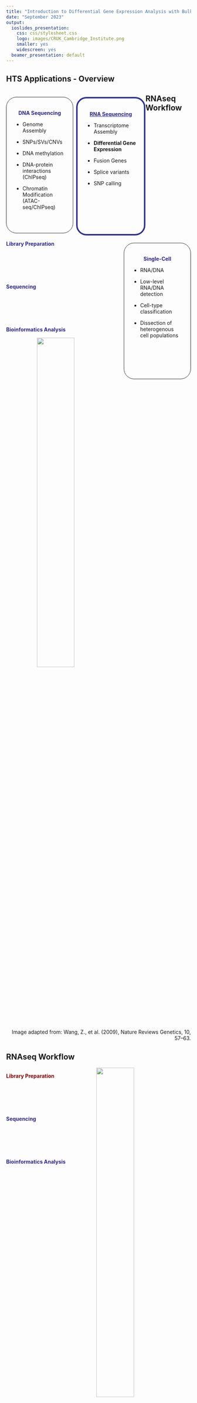 ```yaml
---
title: "Introduction to Differential Gene Expression Analysis with Bulk RNAseq"
date: "September 2023"
output:
  ioslides_presentation:
    css: css/stylesheet.css
    logo: images/CRUK_Cambridge_Institute.png
    smaller: yes
    widescreen: yes
  beamer_presentation: default
---
```


## HTS Applications - Overview

<div style="width: 28%; 
    float: left;
    border-style: solid; 
    border-width: 1px;
    border-radius: 28px; 
    padding: 20px;
    display: block;
    height: 330px;
    margin-top: 20px">
<div style="text-align: center;">
<span style="color: #2e2892;">**DNA Sequencing**</span>
</div>

* Genome Assembly
    
* SNPs/SVs/CNVs
    
* DNA methylation
    
* DNA-protein interactions (ChIPseq)

* Chromatin Modification (ATAC-seq/ChIPseq)

</div>

<div style="width: 28%; 
    float: left;
    border-style: solid; 
    border-width: 4px;
    border-radius: 28px; 
    border-color: #2e3192;
    padding: 20px;
    display: block;
    height: 330px;
    margin-left: 1.6%;
    margin-top: 20px">
<div style="text-align: center;">
<a href="https://emea.illumina.com/content/dam/illumina-marketing/documents/applications/ngs-library-prep/for-all-you-seq-rna.pdf" style="color: #2e2892;">**RNA Sequencing**</a>
</div>

* Transcriptome Assembly

* **Differential Gene Expression**

* Fusion Genes

* Splice variants

* SNP calling

</div>

<div style="width: 28%; 
    float: right;
    border-style: solid; 
    border-width: 1px;
    border-radius: 28px; 
    padding: 20px;
    display: block;
    height: 330px;
    margin-top: 20px">
<div style="text-align: center;">
<span style="color: #2e2892;">**Single-Cell**</span>
</div>

* RNA/DNA

* Low-level RNA/DNA detection

* Cell-type classification

* Dissection of heterogenous cell populations

</div>

## RNAseq Workflow


<div style="width: 40%; 
            float: left"> 

<div class="wkfthree2">
<span style="color: #2e2892;">**Library Preparation**</span>
</div>

<div class="wkfthree2" style="margin-top: 100px;">
<span style="color: #2e2892;">**Sequencing**</span>
</div>

<div class="wkfthree2" style="margin-top: 100px;">
<span style="color: #2e2892;">**Bioinformatics Analysis**</span>
</div>
</div>

<div style="margin-left: 60px;
            float: none;">  
            
<img src="images/RNAseq_WorkFlow.png" style="width: 48%; margin-left: auto; margin-right: auto; display: block;">
</div>

<div style="text-align: right">
<p style="font-size: 14px">Image adapted from: Wang, Z., et al. (2009), Nature Reviews Genetics, 10, 57–63.</p>
</div>

## RNAseq Workflow


<div style="width: 40%; 
            float: left"> 

<div class="wkfthree2">
<span style="color: #8b0000;">**Library Preparation**</span>
</div>

<div class="wkfthree2" style="margin-top: 100px;">
<span style="color: #2e2892;">**Sequencing**</span>
</div>

<div class="wkfthree2" style="margin-top: 100px;">
<span style="color: #2e2892;">**Bioinformatics Analysis**</span>
</div>
</div>


<div style="margin-left: 60px;
            float: none;">  
            
<img src="images/RNAseq_WorkFlow.png" style="width: 48%; margin-left: auto; margin-right: auto; display: block;">
</div>

<div style="text-align: right">
<p style="font-size: 14px">Image adapted from: Wang, Z., et al. (2009), Nature Reviews Genetics, 10, 57–63.</p>
</div>

## Library preparation

<div style="position: relative; 
            z-index: 0;
            height: 480px;
            width: 960px;">
<div style="z-index: 1;
            position: absolute;
            top: 0px;
            left: 0px">
<img src="images/RNA_Extraction.svg" class="centerimg" style="width: 80%">
</div>

<div style="z-index: 2;
            position: absolute;
            bottom: 0px;
            left: 0px;">
<div>
<img src="images/rRNA.svg" style="width: 8%"> - Ribosomal RNA
</div>
<div>
<img src="images/mRNA.svg" style="width: 8%"> - Poly-A transcripts
</div>
<div>
<img src="images/OtherRNA.svg" style="width: 8%"> - Other RNAs e.g. tRNA, miRNA etc.
</div>
</div>

<div style="z-index:3;
            position: absolute;
            left: 10px;
            bottom: 185px">
<p style="font-size:26px">Total RNA extraction</p>
</div>

## Library preparation

<div style="width: 45%;
            float: left;">
<div style="text-align: center;">
<span style="color: #2e2892;">**Poly-A Selection**</span>
</div>
<div style="padding-top: 20px;
            padding-bottom: 20px;">
<img src="images/polyA_selection.svg" class="centerimg" style="width: 95%">
</div>  
<div>
Poly-A transcripts e.g.:
  
* mRNAs
* immature miRNAs
* snoRNA
</div>
</div>

<div style="width: 45%;
            float: right;">
<div style="text-align: center;">
<span style="color: #2e2892;">**Ribominus selection**</span>
</div>
<div style="padding-top: 20px;
            padding-bottom: 20px;">
<img src="images/ribominus_selection.svg" class="centerimg" style="width: 95%">
</div>  
<div>
Poly-A transcripts + Other mRNAs e.g.:

* tRNAs
* mature miRNAs
* piRNAs
</div>
</div>


## Library preparation

1. RNA &rarr; Reverse Transcription &rarr; ctDNA ...   
2. Fragmentation - short fragments ~200-300 nt ...   
3. Adapter and Index binding ...    
4. PCR Amplification.   

<div style="margin-top: 40px;">
<img src="images/ReadStructure.png" class="centerimg" style="width: 95%">
</div>

## RNAseq Workflow


<div style="width: 40%; 
            float: left"> 


<div class="wkfthree2">
<span style="color: #2e2892;">**Library Preparation**</span>
</div>

<div class="wkfthree2" style="margin-top: 100px;">
<span style="color: #8b0000;">**Sequencing**</span>
</div>

<div class="wkfthree2" style="margin-top: 100px;">
<span style="color: #2e2892;">**Bioinformatics Analysis**</span>
</div>
</div>

<div style="margin-left: 60px;
            float: none;">  
            
<img src="images/RNAseq_WorkFlow.png" style="width: 48%; margin-left: auto; margin-right: auto; display: block;">
</div>

<div style="text-align: right">
<p style="font-size: 14px">Image adapted from: Wang, Z., et al. (2009), Nature Reviews Genetics, 10, 57–63.</p>
</div>

## RNAseq Workflow

<div style="width: 40%; 
            float: left"> 
            
<div class="wkfthree2">
<span style="color: #2e2892;">**Library Preparation**</span>
</div>

<div class="wkfthree2" style="margin-top: 100px;">
<span style="color: #8b0000;">**Sequencing**</span>
</div>

<div class="wkfthree2" style="margin-top: 100px;">
<span style="color: #2e2892;">**Bioinformatics Analysis**</span>
</div>
</div>

<div style="margin-left: 60px;
            float: none;">            
<img src="images/RNAseq_WorkFlow_ShortReads.png" style="width: 48%; margin-left: auto; margin-right: auto; display: block;">
</div>

## RNAseq Workflow

<div style="width: 40%; 
            float: left"> 
            
<div class="wkfthree2">
<span style="color: #2e2892;">**Library Preparation**</span>
</div>

<div class="wkfthree2" style="margin-top: 100px;">
<span style="color: #2e2892;">**Sequencing**</span>
</div>

<div class="wkfthree2" style="margin-top: 100px;">
<span style="color: #8b0000;">**Bioinformatics Analysis**</span>
</div>
</div>

<div style="margin-left: 60px;
            float: none;">  
            

<img src="images/RNAseq_WorkFlow.png" style="width: 48%; margin-left: auto; margin-right: auto; display: block;">
</div>

## Differential Gene Expression Analysis Workflow {#less_space_after_title}

<div style="line-height: 50%;"><br></div>

<img src="images/workflow_3Day.svg" class="centerimg" style="width: 80%; margin-top: 60px;">


## Differential Gene Expression Analysis Workflow {#less_space_after_title}

<div style="line-height: 50%;"><br></div>

<img src="images/workflow_Makerere.svg" class="centerimg" style="width: 80%; margin-top: 60px;">


## Differential Gene Expression Analysis Workflow {#less_space_after_title}

<div style="line-height: 50%;"><br></div>

<img src="images/workflow_FQQC.svg" class="centerimg" style="width: 80%; margin-top: 60px;">

## Fastq file format

<img src="images/fq_Mak.png" style="width: 95%">

## QC is important

Check for any problems before we put time and effort into analysing potentially bad data

<div style="width: 40%; 
            float: left"> 
          
          
* Start with FastQC
  * Quick
  * Outputs an easy to read html report
  
https://www.bioinformatics.babraham.ac.uk/projects/fastqc/
  
</div>
  
<div style="margin-left: 60px;
            float: none;">
  
<img src="images/FastQC_logo.png" style="width: 25%;
                                  margin-left: auto;
                                  margin-right: auto;
                                  display: block;">
                                               
</div>



## Per base sequence quality

<div style="width: 47%; 
            float: left">
<div style="text-align: center;">
   <span style="color: #2e2892;">**Good Data**</span>
</div>
<img src="images/good1.png" style="width: 100%">
</div>

<div style="width: 47%;
            float: right;">
<div style="text-align: center;">
   <span style="color: #2e2892;">**Bad Data**</span>
</div>
<img src="images/bad1.png" style="width: 100%">
</div>

## Per base sequence content

<div style="width: 47%; 
            float: left">
<div style="text-align: center;">
   <span style="color: #2e2892;">**Good Data**</span>
</div>
<img src="images/good2.png" style="width: 100%">
</div>

<div style="width: 47%;
            float: right;">
<div style="text-align: center;">
   <span style="color: #2e2892;">**Bad Data**</span>
</div>
<img src="images/bad2.png" style="width: 100%">
</div>

## Per sequence GC content

<!--
Ash: the bad GC content plot is some data I worked on. The bimodal distribution 
is because this was C. elegans - mean GC ~36%: first distribution - but the culture 
was badly contaminated with a variety of bacteria, hence the second distribution. 
The spike is due to severe adapter contamination.
-->

<div style="width: 47%; 
            float: left">
<div style="text-align: center;">
   <span style="color: #2e2892;">**Good Data**</span>
</div>
<img src="images/good3.png" style="width: 100%">
</div>

<div style="width: 47%;
            float: right;">
<div style="text-align: center;">
   <span style="color: #2e2892;">**Bad Data**</span>
</div>
<img src="images/bad3.png" style="width: 100%">
</div> 


## Differential Gene Expression Analysis Workflow {#less_space_after_title}

<div style="line-height: 50%;"><br></div>

<img src="images/workflow_QuantQC.svg" class="centerimg" style="width: 80%; margin-top: 60px;">
              
## Alignment

AIM: Given a reference sequence and a set of short reads, align each read to
the reference sequence finding the most likely origin of the read sequence.

<img src="images/SRAlignment.svg" class="centerimg" style="width: 100%; margin-top: 60px;">

## Alignment - Splicing aware alignment

<img src="images/GappedAlignment.svg" class="centerimg" style="width: 100%; margin-top: 60px;">

Aligners: STAR, HISAT2


## Quantification

* Broadly classified into two types:
  * **Alignment based**
  * **Quasi-mapping or pseudoalignment based**
  
## Quantification

* Broadly classified into two types:
  * **Alignment based**:
    * Reads must be mapped to **Genome** prior to quantification
    * quantifies using simple counting procedure
    * Pros: Intuitive
    * Cons: Slow and can not correct biases in RNAseq data
    * Tools: HTseq, SubRead etc. 
  
  * **Quasi-mapping or pseudoalignment based** ...

## Alignment based quantification

* Traditional alignment is (relatively) slow and computationally intensive

    
<img src="images/quasi_mapping_1.svg" class="centerimg" style="width: 90%; margin-top: 40px;">

## Alignment based quantification

* Traditional alignment is (relatively) slow and computationally intensive

    
<img src="images/quasi_mapping_1a.svg" class="centerimg" style="width: 90%; margin-top: 40px;">

## Alignment based quantification

* Traditional alignment is (relatively) slow and computationally intensive

    
<img src="images/quasi_mapping_1b.svg" class="centerimg" style="width: 90%; margin-top: 40px;">

## Alignment based quantification

* Traditional alignment is (relatively) slow and computationally intensive
    
<img src="images/quasi_mapping_2.svg" class="centerimg" style="width: 90%; margin-top: 40px;">


## Alignment based quantification

* Traditional alignment is (relatively) slow and computationally intensive
    
<img src="images/quasi_mapping_2a.svg" class="centerimg" style="width: 90%; margin-top: 40px;">

## Alignment based quantification

**Counting**: How many reads have come from a genomic feature?    
  * genomic feature can be gene or transcript or exon, but usually gene

Once the reads are mapped we know where on the genome the RNA fragment originated.

We also know the locations of exons of genes on the genome.

So the simplest approach is to count how many reads overlap each gene.

<img src="images/Read_counting_2.svg" class="centerimg" style="width: 90%; margin-top: 20px;">

## Quantification

* Broadly classified into two types ...
  * **Alignment based**:
    * Reads must be mapped to **Genome** prior to quantification
    * quantifies using simple counting procedure
    * Pros: Intuitive
    * Cons: Slow and can not correct biases in RNAseq data
    * Tools: HTseq, SubRead etc. 
  
  * **Quasi-mapping (or pseudoalignment) based**:
    * Starts from raw reads and base-to-base alignment of the reads is avoided
    * Reads aligned to **Transcriptome**
    * Pros: Very fast and removes biases
    * Cons: Not intuitive
    * Tools: Kallisto, Sailfish, **Salmon** etc 
    
## Quantification with Quasi-mapping (Salmon)

* Pseudoalignment/Quasi-aligments methods are much faster than traditional mapping
* Unlike alignment based methods, pseudo-alignment methods focus on transcriptome (~2% of genome in human)
* Use exact kmer matching rather than aligning whole reads with mismatches and indels
    
<img src="images/quasi_mapping_3.svg" class="centerimg" style="width: 90%; margin-top: 40px;">

## Quantification with Quasi-mapping (Salmon)

Salmon does not simply count reads, but uses a dual-phase parallel modelling
and inference algorithm along with bias models to estimate expression at the
transcript level.

Salmon also takes account of biases:

* **Multimapping**: Reads which map equally well to multiple locations
* **GC bias**: Higher GC content sequences are less likely to be observed as PCR  is not efficient with high GC content sequences.
* **Positional bias**: for most sequencing methods, the 3 prime end of transcripts are more likely to be observed.
* **Complexity bias**: some sequences are easier to be bound and amplified than others.
* **Sequence-based bias**: Bias in read start positions arising from the differential binding efficiency of random hexamer primers
* **Fragment length bias**: Induced by size selection

* Methods like Salmon attempt to mitigate the effect of technical biases by estimating sample-specific bias parameters.

## Quantification with Quasi-mapping (Salmon)

<img src="images/Salmon_workflow_2.png" class="centerimg" style="width: 55%;">

<div style="text-align: right">
  Patro *et al.* (2017) Nature Methods doi:10.1038/nmeth.4197
</div>

## Quantification with Quasi-mapping (Salmon)

* Salmon outputs one folder for each sample. 
* The main quantification output is called "*quant.sf*"

<img src="images/SalmonFolder.png" class="centerimg" style="width: 93%;">


## Quantification with Quasi-mapping (Salmon)

* The output "*quant.sf*" contains:  

    * Name — The name of the target transcript. 
    * Length — Length of the target transcript in nucleotides. 
    * EffectiveLength — Effective length of the target transcript. 
    * TPM — Estimate of the relative abundance of this transcript in Transcripts Per Million (TPM). 
    * NumReads — Estimate of the number of reads mapping to each transcript.  


<img src="images/SalmonQuantTab2.png" class="centerimg" style="width: 93%;">

                      https://salmon.readthedocs.io/en/latest/file_formats.html

## QC of aligned reads

* Alignment Rate
* Duplication Rate
* Insert Size
* Transcript coverage

Picard Tools:

  https://broadinstitute.github.io/picard/

## QC of aligned reads - Alignment Rate

* Depends on:
    * Quality of Reference Genome
    * Quality of library prep and sequencing
    * For human and mouse > 95%

## QC of aligned reads - Duplication Rate

* Duplicate reads (identical sequences or alignments) could be:
    * "Real" - coming from different original RNAs
    * PCA duplicates
    * Optical duplicates (**not** with latest technologies)
* Human exome is ~30 Mb therefore, if we have 50 bp Single End reads, there are ~60 million possible reads
* Duplication rates in RNAseq can be > 60% depending on depth of sequencing
* Using Paired End reads (typical these days) greatly reduces duplication rates

## QC of aligned reads - Insert Size

* Insert size is the length of the fragment of mRNA from which the reads are
derived

<img src="images/Insert_Size_QC.svg" class="centerimg">
<img src="images/Insert_Size.svg" class="centerimg" style="width: 80%">

## QC of aligned reads - Transcript coverage

<div style="line-height: 50%;"><br></div>

<img src="images/TranscriptCoverage2.png" class="centerimg" style="width: 80%">


## Case Study 

<img src="images/case_study.png" class="centerimg" style="width: 60%">

